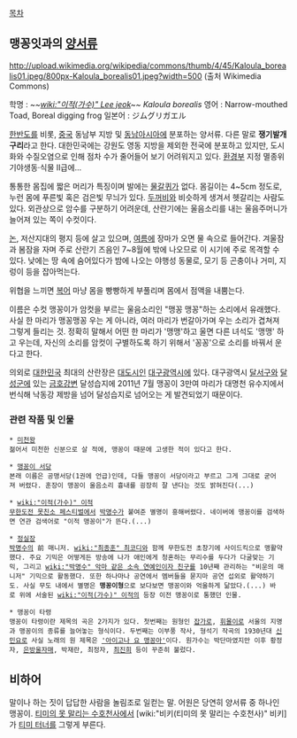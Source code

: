 [[목차]]
== 맹꽁잇과의 [[양서류]] ==
http://upload.wikimedia.org/wikipedia/commons/thumb/4/45/Kaloula_borealis01.jpeg/800px-Kaloula_borealis01.jpeg?width=500
(출처 Wikimedia Commons)

학명 : ''~~[[wiki:"이적(가수)" Lee jeok]]~~ Kaloula borealis''
영어 : Narrow-mouthed Toad, Boreal digging frog
일본어 : ジムグリガエル

[[한반도]]를 비롯, [[중국]] 동남부 지방 및 [[동남아시아]]에 분포하는 양서류. 다른 말로 '''쟁기발개구리'''라고 한다. 대한민국에는 강원도 영동 지방을 제외한 전국에 분포하고 있지만, 도시화와 수질오염으로 인해 점차 수가 줄어들어 보기 어려워지고 있다. [[환경부]] 지정 멸종위기야생동·식물 II급에...
 
통통한 몸집에 짧은 머리가 특징이며 발에는 [[물갈퀴]]가 없다. 몸길이는 4~5cm 정도로, 누런 몸에 푸른빛 혹은 검은빛 무늬가 있다. [[두꺼비]]와 비슷하게 생겨서 헷갈리는 사람도 있다.
외관상으로 암수를 구분하기 어려운데, 산란기에는 울음소리를 내는 울음주머니가 늘어져 있는 쪽이 수컷이다.

[[논]], 저산지대의 평지 등에 살고 있으며, [[여름]]에 장마가 오면 물 속으로 들어간다. 겨울잠과 봄잠을 자며 주로 산란기 즈음인 7~8월에 밖에 나오므로 이 시기에 주로 목격할 수 있다. 낮에는 땅 속에 숨어있다가 밤에 나오는 야행성 동물로, 모기 등 곤충이나 거미, 지렁이 등을 잡아먹는다.

위협을 느끼면 [[복어]] 마냥 몸을 빵빵하게 부풀리며 몸에서 점액을 내뿜는다.

이름은 수컷 맹꽁이가 암컷을 부르는 울음소리인 "맹꽁 맹꽁"하는 소리에서 유래했다. 사실 한 마리가 맹꽁맹꽁 우는 게 아니라, 여러 마리가 번갈아가며 우는 소리가 겹쳐져 그렇게 들리는 것. 정확히 말해서 어떤 한 마리가 '맹맹'하고 울면 다른 녀석도 '맹맹' 하고 우는데, 자신의 소리를 암컷이 구별하도록 하기 위해서 '꽁꽁'으로 소리를 바꿔서 운다고 한다.

의외로 [[대한민국]] 최대의 산란장은 [[대도시]]인 [[대구광역시]]에 있다. 대구광역시 [[달서구]]와 [[달성군]]에 있는 [[금호강]]변 달성습지에 2011년 7월 맹꽁이 3만여 마리가 대명천 유수지에서 번식해 낙동강 제방을 넘어 달성습지로 넘어오는 게 발견되었기 때문이다. 

=== 관련 작품 및 인물 ===
 * [[미천왕]]
 젊어서 미천한 신분으로 살 적에, 맹꽁이 때문에 고생한 적이 있다고 한다.

 * [[맹꽁이 서당]]
 본래 이름은 공맹서당(1권에 언급)인데, 다들 맹꽁이 서당이라고 부르고 그게 그대로 굳어져 버렸다. 훈장이 맹꽁이 울음소리 흉내를 굉장히 잘 낸다는 것도 밝혀진다(...)

 * [[wiki:"이적(가수)" 이적]]
 [[무한도전 못친소 페스티벌]]에서 [[박명수]]가 붙여준 별명이 흥해버렸다. 네이버에 맹꽁이를 검색하면 연관 검색어로 "이적 맹꽁이"가 뜬다.(...)

 * [[정실장]]
 [[박명수]]의 前 매니저. [[wiki:"최종훈" 최코디]]와 함께 무한도전 초창기에 사이드킥으로 맹활약했다. 주요 기믹은 어떻게든 방송에 나가 애인에게 청혼하는 무리수를 두다가 다굴맞는 기믹, 그리고 [[wiki:"박명수" 악마 같은 소속 연예인이자 친구]]를 10년째 관리하는 "비운의 매니저" 기믹으로 활동했다. 또한 하나마나 공연에서 멤버들을 묻지마 공연 섭외로 활약하기도. 사실 무도 내에서 별명은 '''맹꽁이형'''으로 보다보면 맹꽁이와 억울하게 닮았다.(...) 바로 위에 서술된 [[wiki:"이적(가수)" 이적]]의 등장 이전 맹꽁이로 통했던 인물.

 * 맹꽁이 타령
 맹꽁이 타령이란 제목의 곡은 2가지가 있다. 첫번째는 원형인 [[잡가]]로, [[휘몰이]]로 서울의 지명과 맹꽁이의 종류를 늘어놓는 형식이다. 두번째는 이부풍 작사, 형석기 작곡의 1930년대 [[신민요]]로 사실 노래의 원 제목은 [http://news.naver.com/main/read.nhn?mode=LSD&mid=sec&sid1=103&oid=047&aid=0000051979/ '아이고나 요 맹꽁아']이다. 원가수는 박단마였지만 이후 황정자, [[은방울자매]], 박재란, 최정자, [[최진희]] 등이 꾸준히 불렀다. 
== 비하어 ==
말이나 하는 짓이 답답한 사람을 놀림조로 일컫는 말. 어원은 당연히 양서류 중 하나인 맹꽁이.
[[티미의 못 말리는 수호천사]]에서 [wiki:"비키(티미의 못 말리는 수호천사)" 비키]가 [[티미 터너]]를 그렇게 부른다.
